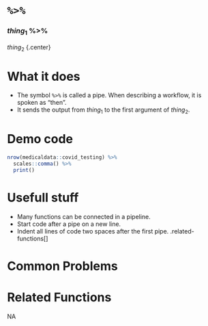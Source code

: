# [`%>%`]{.blue}
 
 
###  $thing_1$ [%>%]{.blue}  
 $thing_2$
{.center} 
 
# What it does 

+ The symbol [`%>%`]{.blue} is called a pipe.  When describing a workflow, it is spoken as "then".
+ It sends the output from $thing_1$ to the first argument of $thing_2$.
  
 
# Demo code 

```r
nrow(medicaldata::covid_testing) %>%
  scales::comma() %>%
  print()
```
  
 
# Usefull stuff 

+ Many functions can be connected in a pipeline.
+ Start code after a pipe on a new line.
+ Indent all lines of code two spaces after the first pipe.
.related-functions[]
  
 
# Common Problems 

  
 
# Related Functions 
NA  
